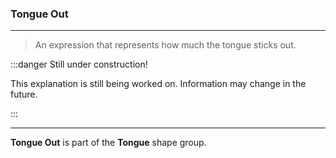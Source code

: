 
### Tongue Out

***

> An expression that represents how much the 
> tongue sticks out.

:::danger Still under construction!

This explanation is still being worked on. 
Information may change in the future.

:::

***

**Tongue Out** is part of 
the <ContextModal comp={TongueContext}><b>Tongue</b></ContextModal> 
shape group.
